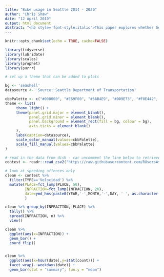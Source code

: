 ```yaml
---
title: "Bike usage in Seattle 2014 - 2030"
author: "Chris Shaw"
date: "12 April 2019"
output: html_document
abstract: "<h5 style='font-style:italic'>This paper explores whether Seattle will reach its goal of quadrupling bike usage by 2030, as expressed in their [Bicycle Master Plan](http://www.seattle.gov/transportation/sdot-document-library/citywide-plans/modal-plans/bicycle-master-plan).  The data collected from city bike counters forms the basis of the projection model.
---
```




```r
knitr::opts_chunk$set(echo = TRUE, cache=FALSE)
```


```r
library(tidyverse)
library(lubridate)
library(scales)
library(prophet)
library(purrr)

# set up a theme that can be added to plots

bg <- 'seashell'
datasource <- 'Source: Seattle Department of Transportation'

cbbPalette <- c("#000000", "#E69F00", "#56B4E9", "#009E73", "#F0E442", "#0072B2", "#D55E00", "#CC79A7")
theme <- list(
     theme_light() +
     theme(panel.grid.major = element_blank(),
           panel.grid.minor = element_blank(),
           panel.background = element_rect(fill = bg, colour = bg),
           axis.ticks = element_blank()
     ), 
     labs(caption=datasource),
     scale_color_manual(values=cbbPalette),
     scale_fill_manual(values=cbbPalette)
)

```


```r
# read in the data from disk - can uncomment the line below to retrieve from github if required
contest <- readr::read_csv2("https://raw.githubusercontent.com/RUsersAsturias/contest/gh-pages/_data/data%20w%20hour.csv")

```


```r
# look at speeding offences only
clean <- contest %>%
  filter(TYPE=='Velocidad') %>%
  mutate(PLACE=fct_lump(PLACE, 50),
         INFRACTION=fct_lump(INFRACTION, 20),
         date=ymd_hms(paste0(YEAR,'-',MONTH,'-',DAY, ' ', as.character(HOUR)))
         )

```


```r
clean %>% group_by(INFRACTION, PLACE) %>%
  tally() %>%
  spread(INFRACTION, n) %>%
  view()
```



```r

clean %>%
  ggplot(aes(x=INFRACTION)) +
  geom_bar() +
  coord_flip()


clean %>%
  ggplot(aes(x=hour(date),y=stat(count))) +
  facet_wrap(.~weekdays(date)) +
  geom_bar(stat = "summary", fun.y = "mean") 
```
